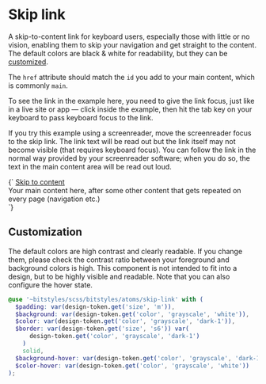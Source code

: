 
<Meta title="Atoms/Skip link" />

# Skip link

A skip-to-content link for keyboard users, especially those with little or no vision, enabling them to skip your navigation and get straight to the content. The default colors are black & white for readability, but they can be [customized](#customization).

The `href` attribute should match the `id` you add to your main content, which is commonly `main`.

To see the link in the example here, you need to give the link focus, just like in a live site or app — click inside the example, then hit the tab key on your keyboard to pass keyboard focus to the link.

If you try this example using a screenreader, move the screenreader focus to the skip link. The link text will be read out but the link itself may not become visible (that requires keyboard focus). You can follow the link in the normal way provided by your screenreader software; when you do so, the text in the main content area will be read out loud.

<Canvas>
  <Story inline={false} name="a-skip-link">
    {`
      <a href="#main" class="a-skip-link">Skip to content</a>
      <div id="main">Your main content here, after some other content that gets repeated on every page (navigation etc.)</div>
    `}
  </Story>
</Canvas>

## Customization

The default colors are high contrast and clearly readable. If you change them, please check the contrast ratio between your foreground and background colors is high. This component is not intended to fit into a design, but to be highly visible and readable. Note that you can also configure the hover state.

```scss
@use '~bitstyles/scss/bitstyles/atoms/skip-link' with (
  $padding: var(design-token.get('size', 'm')),
  $background: var(design-token.get('color', 'grayscale', 'white')),
  $color: var(design-token.get('color', 'grayscale', 'dark-1')),
  $border: var(design-token.get('size', 's6')) var(
      design-token.get('color', 'grayscale', 'dark-1')
    )
    solid,
  $background-hover: var(design-token.get('color', 'grayscale', 'dark-1')),
  $color-hover: var(design-token.get('color', 'grayscale', 'white'))
);
```
